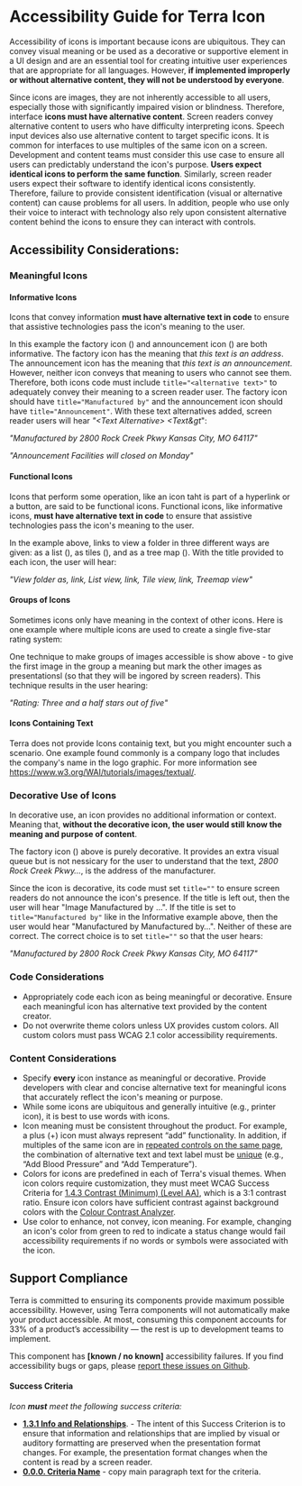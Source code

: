 
<!-- Examples -->

<!-- Icons used in the examples, but also I want to use them in this doc. -->

<Badge />

# Accessibility Guide for Terra Icon

<Notice variant="important" ariaLevel="2">

Accessibility of icons is important because icons are ubiquitous. They can convey visual meaning or be used as a decorative or supportive element in a UI design and are an essential tool for creating intuitive user experiences that are appropriate for all languages. However, **if implemented improperly or without alternative content, they will not be understood by everyone**.

</Notice>

Since icons are images, they are not inherently accessible to all users, especially those with significantly impaired vision or blindness. Therefore, interface **icons must have alternative content**. Screen readers convey alternative content to users who have difficulty interpreting icons. Speech input devices also use alternative content to target specific icons. It is common for interfaces to use multiples of the same icon on a screen. Development and content teams must consider this use case to ensure all users can predictably understand the icon's purpose. **Users expect identical icons to perform the same function**. Similarly, screen reader users expect their software to identify identical icons consistently. Therefore, failure to provide consistent identification (visual or alternative content) can cause problems for all users. In addition, people who use only their voice to interact with technology also rely upon consistent alternative content behind the icons to ensure they can interact with controls.

<Whitespace />

## Accessibility Considerations:

### Meaningful Icons

#### Informative Icons

Icons that convey information **must have alternative text in code** to ensure that assistive technologies pass the icon's meaning to the user.

<InformativeIconExamples/>

In this example the factory icon (<IconManufacturer/>) and announcement icon (<IconAnnouncement/>) are both informative. The factory icon has the meaning that _this text is an address_. The announcement icon has the meaning that _this text is an announcement_. However, neither icon conveys that meaning to users who cannot see them. Therefore, both icons code must include `title="<alternative text>"` to adequately convey their meaning to a screen reader user. The factory icon should have `title="Manufactured by"` and the announcement icon should have `title="Announcement"`. With these text alternatives added, screen reader users will hear _"&lt;Text Alternative&gt; &lt;Text&gt_":

<p><em>"Manufactured by 2800 Rock Creek Pkwy Kansas City, MO 64117"</em></p>
<p><em>"Announcement Facilities will closed on Monday"</em></p>

#### Functional Icons

Icons that perform some operation, like an icon taht is part of a hyperlink or a button, are said to be functional icons. Functional icons, like informative icons, **must have alternative text in code** to ensure that assistive technologies pass the icon's meaning to the user.

<FunctionalIconExample/>

In the example above, links to view a folder in three different ways are given: as a list (<IconList/>), as tiles (<IconTile/>), and as a tree map (<IconTreemap/>). With the title provided to each icon, the user will hear:

<p><em>"View folder as, link, List view, link, Tile view, link, Treemap view"</em></p>

#### Groups of Icons

Sometimes icons only have meaning in the context of other icons. Here is one example where multiple icons are used to create a single five-star rating system:

<GroupOfIconsExample/>

One technique to make groups of images accessible is show above - to give the first image in the group a meaning but mark the other images as presentationsl (so that they will be ingored by screen readers). This technique results in the user hearing:

_"Rating: Three and a half stars out of five"_

#### Icons Containing Text

Terra does not provide Icons containig text, but you might encounter such a scenario. One example found commonly is a company logo that includes the company's name in the logo graphic. For more information see https://www.w3.org/WAI/tutorials/images/textual/.

### Decorative Use of Icons

In decorative use, an icon provides no additional information or context. Meaning that, **without the decorative icon, the user would still know the meaning and purpose of content**.

<DecorativeIconExample/>

The factory icon (<IconManufacturer/>) above is purely decorative. It provides an extra visual queue but is not nessicary for the user to understand that the text, _2800 Rock Creek Pkwy…_, is the address of the manufacturer.

Since the icon is decorative, its code must set `title=""` to ensure screen readers do not announce the icon's presence. If the title is left out, then the user will hear "Image Manufactured by …". If the title is set to `title="Manufactured by"` like in the Informative example above, then the user would hear "Manufactured by Manufactured by…". Neither of these are correct. The correct choice is to set `title=""` so that the user hears:

<p><em>"Manufactured by 2800 Rock Creek Pkwy Kansas City, MO 64117"</em></p>

### Code Considerations

- Appropriately code each icon as being meaningful or decorative. Ensure each meaningful icon has alternative text provided by the content creator.
- Do not overwrite theme colors unless UX provides custom colors. All custom colors must pass WCAG 2.1 color accessibility requirements.

<Whitespace />

### Content Considerations

- Specify **every** icon instance as meaningful or decorative. Provide developers with clear and concise alternative text for meaningful icons that accurately reflect the icon's meaning or purpose.
- While some icons are ubiquitous and generally intuitive (e.g., printer icon), it is best to use words with icons.
- Icon meaning must be consistent throughout the product. For example, a plus (+) icon must always represent “add” functionality. In addition, if multiples of the same icon are in [repeated controls on the same page](https://adrianroselli.com/2019/06/group-labels-do-not-guarantee-uniquity.html), the combination of alternative text and text label must be [unique](https://fae.disability.illinois.edu/rulesets/CONTROL_10/) (e.g., “Add Blood Pressure” and “Add Temperature”).
- Colors for icons are predefined in each of Terra's visual themes. When icon colors require customization, they must meet WCAG Success Criteria for [1.4.3 Contrast (Minimum) (Level AA)](https://www.w3.org/WAI/WCAG21/Understanding/contrast-minimum.html), which is a 3:1 contrast ratio. Ensure icon colors have sufficient contrast against background colors with the [Colour Contrast Analyzer](https://www.tpgi.com/color-contrast-checker/).
- Use color to enhance, not convey, icon meaning. For example, changing an icon's color from green to red to indicate a status change would fail accessibility requirements if no words or symbols were associated with the icon.

<Whitespace />

## Support Compliance

Terra is committed to ensuring its components provide maximum possible accessibility. However, using Terra components will not automatically make your product accessible. At most, consuming this component accounts for 33% of a product’s accessibility — the rest is up to development teams to implement.

This component has **[known / no known]** accessibility failures. If you find accessibility bugs or gaps, please [report these issues on Github](https://github.com/cerner/terra-core/issues/new/choose).

#### Success Criteria

_Icon **must** meet the following success criteria:_

- [**1.3.1 Info and Relationships**](https://www.w3.org/WAI/WCAG21/Understanding/info-and-relationships.html). - The intent of this Success Criterion is to ensure that information and relationships that are implied by visual or auditory formatting are preserved when the presentation format changes. For example, the presentation format changes when the content is read by a screen reader.
- [**0.0.0. Criteria Name**](https://www.link-to-criteria.html) - copy main paragraph text for the criteria.
